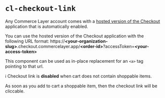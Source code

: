 
<Meta
  title={meta.title}
  argTypes={meta.argTypes}
/>

# `cl-checkout-link`

Any Commerce Layer account comes with a [hosted version of the Checkout](https://github.com/commercelayer/commercelayer-react-checkout#hosted-version) application that is automatically enabled.

<p>
  You can use the hosted version of the Checkout application with the following URL format:
  <span class="px-2 py-1 border border-[#EEEEEE] bg-[#F8F8F8] rounded text-[#464646] !text-[13px] !font-mono whitespace-nowrap inline-block">
    https://<b>&lt;your-organization-slug&gt;</b>.checkout.commercelayer.app/<b>&lt;order-id&gt;</b>?accessToken=<b>&lt;your-access-token&gt;</b>
  </span>
</p>

This component can be used as in-place replacement for an `<a>` tag pointing to that url.

<Canvas withSource="open">
  <Story story={Basic} name="Basic" />
</Canvas>

ℹ️ Checkout link is **disabled** when cart does not contain shoppable items.

As soon as you <cl-add-to-cart class="mx-1 px-2 py-1" sku={skus.cap}>add to cart</cl-add-to-cart> a shoppable item, then the checkout link will be cliccable.

<ArgsTable story='Basic' />
